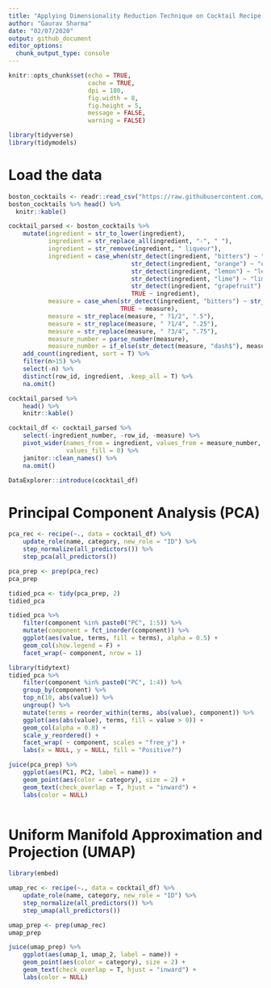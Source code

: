 ---
title: "Applying Dimensionality Reduction Technique on Cocktail Recipe Dataset"
author: "Gaurav Sharma"
date: "02/07/2020"
output: github_document
editor_options: 
  chunk_output_type: console
---

```{r setup, include=FALSE}
knitr::opts_chunk$set(echo = TRUE,
                      cache = TRUE,
                      dpi = 180,
                      fig.width = 8,
                      fig.height = 5,
                      message = FALSE,
                      warning = FALSE)

library(tidyverse)
library(tidymodels)
```

# Load the data
```{r}
boston_cocktails <- readr::read_csv("https://raw.githubusercontent.com/rfordatascience/tidytuesday/master/data/2020/2020-05-26/boston_cocktails.csv")
boston_cocktails %>% head() %>% 
  knitr::kable()
```

```{r}

cocktail_parsed <- boston_cocktails %>% 
    mutate(ingredient = str_to_lower(ingredient),
           ingredient = str_replace_all(ingredient, "-", " "),
           ingredient = str_remove(ingredient, " liqueur"),
           ingredient = case_when(str_detect(ingredient, "bitters") ~ "bitters",
                                  str_detect(ingredient, "orange") ~ "orange juice",
                                  str_detect(ingredient, "lemon") ~ "lemon juice",
                                  str_detect(ingredient, "lime") ~ "lime juice",
                                  str_detect(ingredient, "grapefruit") ~ "grapefruite juice",
                                  TRUE ~ ingredient),
           measure = case_when(str_detect(ingredient, "bitters") ~ str_replace(measure, "oz", "dash"),
                               TRUE ~ measure),
           measure = str_replace(measure, " ?1/2", ".5"),
           measure = str_replace(measure, " ?1/4", ".25"),
           measure = str_replace(measure, " ?3/4", ".75"),
           measure_number = parse_number(measure),
           measure_number = if_else(str_detect(measure, "dash$"), measure_number / 50, measure_number)) %>% 
    add_count(ingredient, sort = T) %>% 
    filter(n>15) %>% 
    select(-n) %>% 
    distinct(row_id, ingredient, .keep_all = T) %>% 
    na.omit()

cocktail_parsed %>%
    head() %>% 
    knitr::kable()
```

```{r}
cocktail_df <- cocktail_parsed %>% 
    select(-ingredient_number, -row_id, -measure) %>% 
    pivot_wider(names_from = ingredient, values_from = measure_number,
                values_fill = 0) %>% 
    janitor::clean_names() %>% 
    na.omit()

DataExplorer::introduce(cocktail_df)

```

# Principal Component Analysis (PCA)
```{r}
pca_rec <- recipe(~., data = cocktail_df) %>% 
    update_role(name, category, new_role = "ID") %>% 
    step_normalize(all_predictors()) %>% 
    step_pca(all_predictors())

pca_prep <- prep(pca_rec)
pca_prep
```

```{r}
tidied_pca <- tidy(pca_prep, 2)
tidied_pca
```

```{r PCA_Plot_1}
tidied_pca %>% 
    filter(component %in% paste0("PC", 1:5)) %>% 
    mutate(component = fct_inorder(component)) %>% 
    ggplot(aes(value, terms, fill = terms), alpha = 0.5) +
    geom_col(show.legend = F) +
    facet_wrap(~ component, nrow = 1)

```

```{r PCA_Plot_2}

library(tidytext)
tidied_pca %>%
    filter(component %in% paste0("PC", 1:4)) %>%
    group_by(component) %>%
    top_n(10, abs(value)) %>%
    ungroup() %>%
    mutate(terms = reorder_within(terms, abs(value), component)) %>%
    ggplot(aes(abs(value), terms, fill = value > 0)) +
    geom_col(alpha = 0.8) +
    scale_y_reordered() +
    facet_wrap( ~ component, scales = "free_y") +
    labs(x = NULL, y = NULL, fill = "Positive?")
```

```{r PCA_Plot_3}

juice(pca_prep) %>%
    ggplot(aes(PC1, PC2, label = name)) +
    geom_point(aes(color = category), size = 2) +
    geom_text(check_overlap = T, hjust = "inward") +
    labs(color = NULL)
    
```


# Uniform Manifold Approximation and Projection (UMAP)
```{r}
library(embed)

umap_rec <- recipe(~., data = cocktail_df) %>% 
    update_role(name, category, new_role = "ID") %>% 
    step_normalize(all_predictors()) %>% 
    step_umap(all_predictors())

umap_prep <- prep(umap_rec)
umap_prep
```

```{r UMAP_Plot_1}
juice(umap_prep) %>%
    ggplot(aes(umap_1, umap_2, label = name)) +
    geom_point(aes(color = category), size = 2) +
    geom_text(check_overlap = T, hjust = "inward") +
    labs(color = NULL)
```











